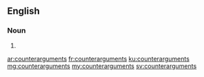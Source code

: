 ==English==

===Noun===
{{head|en|plural}}

# {{plural of|counterargument|lang=en|nocat=1}}

[[ar:counterarguments]]
[[fr:counterarguments]]
[[ku:counterarguments]]
[[mg:counterarguments]]
[[my:counterarguments]]
[[sv:counterarguments]]